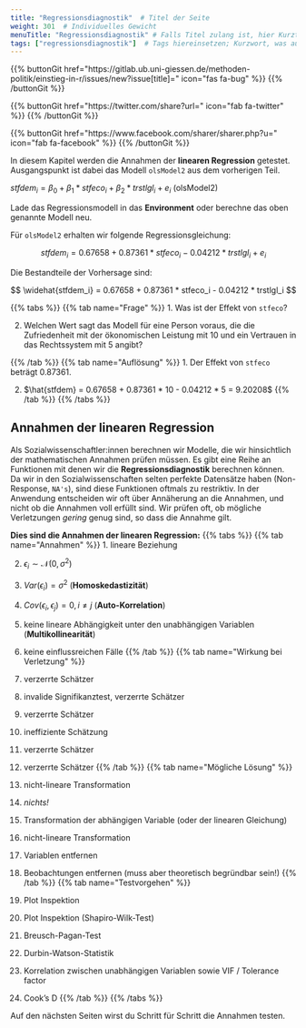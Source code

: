 ```yaml
---
title: "Regressionsdiagnostik"  # Titel der Seite
weight: 301  # Individuelles Gewicht 
menuTitle: "Regressionsdiagnostik" # Falls Titel zulang ist, hier Kurztitel
tags: ["regressionsdiagnostik"]  # Tags hiereinsetzen; Kurzwort, was auf der Seite passsiert
---
```


{{% buttonGit href=\"https\:\/\/gitlab.ub.uni-giessen.de\/methoden-politik\/einstieg-in-r\/issues\/new?issue[title]=\" icon=\"fas fa-bug\" %}} {{% /buttonGit %}} 

{{% buttonGit href=\"https\:\/\/twitter.com\/share?url=\" icon=\"fab fa-twitter\" %}} {{% /buttonGit %}}

{{% buttonGit href=\"https\:\/\/www.facebook.com\/sharer\/sharer.php?u=\" icon=\"fab fa-facebook\" %}} {{% /buttonGit %}}

In diesem Kapitel werden die Annahmen der **linearen Regression** getestet. Ausgangspunkt ist dabei das Modell `olsModel2` aus dem vorherigen Teil.

$stfdem_i = \beta_0 + \beta_1*stfeco_i + \beta_2*trstlgl_i + e_i$ (olsModel2)

Lade das Regressionsmodell in das **Environment** oder berechne das oben genannte Modell neu.

Für `olsModel2` erhalten wir folgende Regressionsgleichung:

$$ stfdem_i = 0.67658 + 0.87361 * stfeco_i - 0.04212 * trstlgl_i + e_i $$

Die Bestandteile der Vorhersage sind:

$$ \widehat{stfdem_i} = 0.67658 + 0.87361 * stfeco_i - 0.04212 * trstlgl_i $$

{{% tabs %}}
{{% tab name=\"Frage\" %}}
1. Was ist der Effekt von `stfeco`? 

2. Welchen Wert sagt das Modell für eine Person voraus, die die Zufriedenheit mit der ökonomischen Leistung mit $10$ und ein Vertrauen in das Rechtssystem mit $5$ angibt?

{{% /tab %}}
{{% tab name=\"Auflösung\" %}}
1. Der Effekt von `stfeco` beträgt $0.87361$.

2. $\hat{stfdem} = 0.67658 + 0.87361 * 10 - 0.04212 * 5 = 9.20208$
{{% /tab %}}
{{% /tabs %}}

## Annahmen der linearen Regression

Als Sozialwissenschaftler:innen berechnen wir Modelle, die wir hinsichtlich der mathematischen Annahmen prüfen müssen. Es gibt eine Reihe an Funktionen mit denen wir die **Regressionsdiagnostik** berechnen können. Da wir in den Sozialwissenschaften selten perfekte Datensätze haben (Non-Response, `NA's`), sind diese Funktionen oftmals zu restriktiv. In der Anwendung entscheiden wir oft über Annäherung an die Annahmen, und nicht ob die Annahmen voll erfüllt sind. Wir prüfen oft, ob mögliche Verletzungen *gering* genug sind, so dass die Annahme gilt.


**Dies sind die Annahmen der linearen Regression:**
{{% tabs %}}
{{% tab name=\"Annahmen\" %}}
1. lineare Beziehung

2. $\epsilon_i \sim \mathcal{N}(0, \sigma^2)$

3. $Var(\epsilon_i) = \sigma^2$ (**Homoskedastizität**)

4. $Cov(\epsilon_i, \epsilon_j) = 0, i \neq j$ (**Auto-Korrelation**)

5. keine lineare Abhängigkeit unter den unabhängigen Variablen (**Multikollinearität**)

6. keine einflussreichen Fälle
{{% /tab %}}
{{% tab name=\"Wirkung bei Verletzung\" %}}
1. verzerrte Schätzer

2. invalide Signifikanztest, verzerrte Schätzer

3. verzerrte Schätzer

4. ineffiziente Schätzung 

5. verzerrte Schätzer

6. verzerrte Schätzer
{{% /tab %}}
{{% tab name=\"Mögliche Lösung\" %}}
1. nicht-lineare Transformation

2. *nichts!*

3. Transformation der abhängigen Variable (oder der linearen Gleichung)

4. nicht-lineare Transformation

5. Variablen entfernen

6. Beobachtungen entfernen (muss aber theoretisch begründbar sein!)
{{% /tab %}}
{{% tab name=\"Testvorgehen\" %}}
1. Plot Inspektion

2. Plot Inspektion (Shapiro-Wilk-Test)

3. Breusch-Pagan-Test

4. Durbin-Watson-Statistik

5. Korrelation zwischen unabhängigen Variablen sowie VIF / Tolerance factor

6. Cook's D
{{% /tab %}}
{{% /tabs %}}

Auf den nächsten Seiten wirst du Schritt für Schritt die Annahmen testen. 
